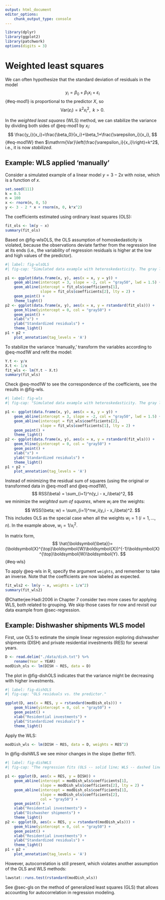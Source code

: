 ```yaml
---
output: html_document
editor_options:
    chunk_output_type: console
---
```


```r
library(dplyr)
library(ggplot2)
library(patchwork)
options(digits = 3)
```

# Weighted least squares {#sec-wls}

We can often hypothesize that the standard deviation of residuals in the model
$$
y_i=\beta_0+\beta_1x_i+\varepsilon_i
$${#eq-mod1}
is proportional to the predictor $X$, so
$$
\mathrm{Var}(\varepsilon_i)=k^2x^2_i, \;\; k>0.
$$

In the *weighted least squares* (WLS) method, we can stabilize the variance by dividing both sides of @eq-mod1 by $x_i$:
$$
\frac{y_i}{x_i}=\frac{\beta_0}{x_i}+\beta_1+\frac{\varepsilon_i}{x_i},
$${#eq-mod1W}
then $\mathrm{Var}\left(\frac{\varepsilon_i}{x_i}\right)=k^2$, i.e., it is now *stabilized*.

::: {.callout-note icon=false}

## Example: WLS applied 'manually'

Consider a simulated example of a linear model $y=3-2x$ with noise, which is a function of $x$.

```r
set.seed(111)
k = 0.5
n = 100
x <- rnorm(n, 0, 5)
y <- 3 - 2 * x + rnorm(n, 0, k*x^2)
```

The coefficients estimated using ordinary least squares (OLS):

```r
fit_ols <- lm(y ~ x)
summary(fit_ols)
```

Based on @fig-wlsOLS, the OLS assumption of homoskedasticity is violated, because the observations deviate farther from the regression line at its ends (i.e., the variability of regression residuals is higher at the low and high values of the predictor).

```r
#| label: fig-wlsOLS
#| fig-cap: "Simulated data example with heteroskedasticity. The gray line represents the underlying model; the dashed line is obtained from the OLS fit."

p1 <- ggplot(data.frame(x, y), aes(x = x, y = y)) + 
    geom_abline(intercept = 3, slope = -2, col = "gray50", lwd = 1.5) +
    geom_abline(intercept = fit_ols$coefficients[1], 
                slope = fit_ols$coefficients[2], lty = 2) +
    geom_point() +
    theme_light()
p2 <- ggplot(data.frame(x, y), aes(x = x, y = rstandard(fit_ols))) +
    geom_hline(yintercept = 0, col = "gray50") +
    geom_point() +
    xlab("x") +
    ylab("Standardized residuals") + 
    theme_light()
p1 + p2 +
    plot_annotation(tag_levels = 'A')
```

To stabilize the variance 'manually,' transform the variables according to @eq-mod1W and refit the model:

```r
Y.t <- y/x
X.t <- 1/x
fit_wls <- lm(Y.t ~ X.t)
summary(fit_wls)
```

Check @eq-mod1W to see the correspondence of the coefficients, see the results in @fig-wls.

```r
#| label: fig-wls
#| fig-cap: "Simulated data example with heteroskedasticity. The gray line represents the underlying model; the dashed line is obtained from the WLS fit."

p1 <- ggplot(data.frame(x, y), aes(x = x, y = y)) + 
    geom_abline(intercept = 3, slope = -2, col = "gray50", lwd = 1.5) +
    geom_abline(intercept = fit_wls$coefficients[2], 
                slope = fit_wls$coefficients[1], lty = 2) +
    geom_point() +
    theme_light()
p2 <- ggplot(data.frame(x, y), aes(x = x, y = rstandard(fit_wls))) +
    geom_hline(yintercept = 0, col = "gray50") +
    geom_point() +
    xlab("x") +
    ylab("Standardized residuals") + 
    theme_light()
p1 + p2 +
    plot_annotation(tag_levels = 'A')
```
:::

Instead of minimizing the residual sum of squares (using the original or transformed data in @eq-mod1 and @eq-mod1W),
$$
RSS(\beta) = \sum_{i=1}^n(y_i - x_i\beta)^2,
$$
we minimize the *weighted sum of squares*, where $w_i$ are the weights:
$$
WSS(\beta; w) = \sum_{i=1}^nw_i(y_i - x_i\beta)^2.
$$
This includes OLS as the special case when all the weights $w_i = 1$ ($i=1,\dots,n$). In the example above, $w_i=1/x^2_i$.

In matrix form,
$$
\hat{\boldsymbol{\beta}}=(\boldsymbol{X}^{\top}\boldsymbol{W}\boldsymbol{X})^{-1}\boldsymbol{X}^{\top}\boldsymbol{W}\boldsymbol{Y}.
$${#eq-wls}

To apply @eq-wls in R, specify the argument `weights`, and remember to take an inverse. 
Note that the coefficients are now labeled as expected.

```r
fit_wls2 <- lm(y ~ x, weights = 1/x^2)
summary(fit_wls2)
```

@Chatterjee:Hadi:2006 in Chapter 7 consider two more cases for applying WLS, both related to grouping. 
We skip those cases for now and revisit our data example from @sec-regression.

::: {.callout-note icon=false}

## Example: Dishwasher shipments WLS model

First, use OLS to estimate the simple linear regression exploring dishwasher shipments (DISH) and private residential investments (RES) for several years.

```r
D <- read.delim("./data/dish.txt") %>% 
    rename(Year = YEAR)
modDish_ols <- lm(DISH ~ RES, data = D)
```

The plot in @fig-dishOLS indicates that the variance might be decreasing with higher investments.

```r
#| label: fig-dishOLS
#| fig-cap: "OLS residuals vs. the predictor."

ggplot(D, aes(x = RES, y = rstandard(modDish_ols))) +
    geom_hline(yintercept = 0, col = "gray50") +
    geom_point() +
    xlab("Residential investments") +
    ylab("Standardized residuals") + 
    theme_light()
```

Apply the WLS:

```r
modDish_wls <- lm(DISH ~ RES, data = D, weights = RES^2)
```

In @fig-dishWLS we see minor changes in the slope (better fit?).

```r
#| label: fig-dishWLS
#| fig-cap: "The regression fits (OLS -- solid line; WLS -- dashed line) and the WLS residuals vs. the predictor."

p1 <- ggplot(D, aes(x = RES, y = DISH)) + 
    geom_abline(intercept = modDish_wls$coefficients[1], 
                slope = modDish_wls$coefficients[2], lty = 2) +
    geom_abline(intercept = modDish_ols$coefficients[1], 
                slope = modDish_ols$coefficients[2], 
                col = "gray50") +
    geom_point() +
    xlab("Residential investments") + 
    ylab("Dishwasher shipments") + 
    theme_light()
p2 <- ggplot(D, aes(x = RES, y = rstandard(modDish_wls))) +
    geom_hline(yintercept = 0, col = "gray50") +
    geom_point() +
    xlab("Residential investments") +
    ylab("Standardized residuals") + 
    theme_light()
p1 + p2 +
    plot_annotation(tag_levels = 'A')
```

However, autocorrelation is still present, which violates another assumption of the OLS and WLS methods:

```r
lawstat::runs.test(rstandard(modDish_wls))
```
:::

See @sec-gls on the method of generalized least squares (GLS) that allows accounting for autocorrelation in regression modeling.
